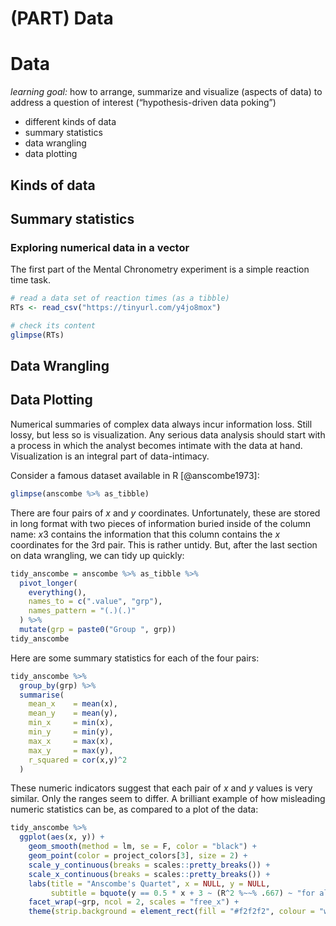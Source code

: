 # (PART) Data {-}

# Data

*learning goal:* how to arrange, summarize and visualize (aspects of data) to address a question of interest ("hypothesis-driven data poking")



- different kinds of data
- summary statistics
- data wrangling
- data plotting

## Kinds of data


## Summary statistics


### Exploring numerical data in a vector

The first part of the Mental Chronometry experiment is a simple reaction time task.

```r
# read a data set of reaction times (as a tibble)
RTs <- read_csv("https://tinyurl.com/y4jo8mox")

# check its content
glimpse(RTs)
```

## Data Wrangling

## Data Plotting

Numerical summaries of complex data always incur information loss. Still lossy, but less so is visualization. Any serious data analysis should start with a process in which the analyst becomes intimate with the data at hand. Visualization is an integral part of data-intimacy.

Consider a famous dataset available in R [@anscombe1973]: 

```r
glimpse(anscombe %>% as_tibble)
```

There are four pairs of $x$ and $y$ coordinates. Unfortunately, these are stored in long format with two pieces of information buried inside of the column name: $x3$ contains the information that this column contains the $x$ coordinates for the 3rd pair. This is rather untidy. But, after the last section on data wrangling, we can tidy up quickly:

```r
tidy_anscombe = anscombe %>% as_tibble %>% 
  pivot_longer(
    everything(),
    names_to = c(".value", "grp"),
    names_pattern = "(.)(.)"
  ) %>% 
  mutate(grp = paste0("Group ", grp))
tidy_anscombe
```

Here are some summary statistics for each of the four pairs:

```r
tidy_anscombe %>% 
  group_by(grp) %>% 
  summarise(
    mean_x    = mean(x),
    mean_y    = mean(y),
    min_x     = min(x),
    min_y     = min(y),
    max_x     = max(x),
    max_y     = max(y),
    r_squared = cor(x,y)^2
  )
```

These numeric indicators suggest that each pair of $x$ and $y$ values is very similar. Only the ranges seem to differ. A brilliant example of how misleading numeric statistics can be, as compared to a plot of the data:

```r
tidy_anscombe %>% 
  ggplot(aes(x, y)) +
    geom_smooth(method = lm, se = F, color = "black") +
    geom_point(color = project_colors[3], size = 2) +
    scale_y_continuous(breaks = scales::pretty_breaks()) +
    scale_x_continuous(breaks = scales::pretty_breaks()) +
    labs(title = "Anscombe's Quartet", x = NULL, y = NULL,
         subtitle = bquote(y == 0.5 * x + 3 ~ (R^2 %~~% .667) ~ "for all datasets")) +
    facet_wrap(~grp, ncol = 2, scales = "free_x") +
    theme(strip.background = element_rect(fill = "#f2f2f2", colour = "white"))
```

<!-- for exercise check out the work of Jan Verhove: -->
<!-- https://janhove.github.io/teaching/2016/11/21/what-correlations-look-like -->
